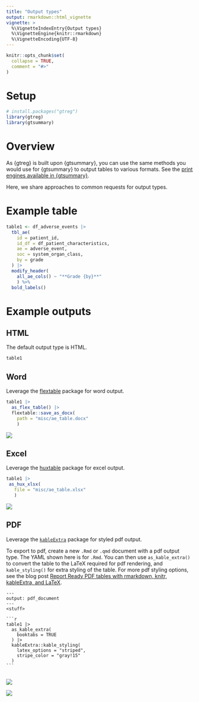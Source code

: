 ```yaml
---
title: "Output types"
output: rmarkdown::html_vignette
vignette: >
  %\VignetteIndexEntry{Output types}
  %\VignetteEngine{knitr::rmarkdown}
  %\VignetteEncoding{UTF-8}
---
```


```r
knitr::opts_chunk$set(
  collapse = TRUE,
  comment = "#>"
)
```

# Setup

```r
# install.packages("gtreg")
library(gtreg)
library(gtsummary)
```

# Overview

As {gtreg} is built upon {gtsummary}, you can use the same methods you
would use for {gtsummary} to output tables to various formats. See
the [print engines available in {gtsummary}](https://www.danieldsjoberg.com/gtsummary/#gtsummary--r-markdown).

Here, we share approaches to common requests for output types.

# Example table

```r
table1 <- df_adverse_events |> 
  tbl_ae(
    id = patient_id,
    id_df = df_patient_characteristics,
    ae = adverse_event,
    soc = system_organ_class, 
    by = grade
  ) |> 
  modify_header(
    all_ae_cols() ~ "**Grade {by}**"
    ) %>%
  bold_labels()
```

# Example outputs

## HTML

The default output type is HTML.

```r
table1
```

## Word

Leverage the [flextable](https://ardata-fr.github.io/flextable-book/) package for word output.

```r
table1 |>  
  as_flex_table() |> 
  flextable::save_as_docx(
    path = "misc/ae_table.docx"
    )
```


![](../man/figures/out_word.png)

## Excel

Leverage the [huxtable](https://hughjonesd.github.io/huxtable/) package for excel output.


```r
table1 |>  
 as_hux_xlsx(
   file = "misc/ae_table.xlsx"
   )
```

![](../man/figures/out_excel.png)


## PDF

Leverage the [`kableExtra`](https://cran.r-project.org/web/packages/kableExtra/vignettes/awesome_table_in_pdf.pdf) package for styled pdf output.

To export to pdf, create a new `.Rmd` or `.qmd` document with a pdf output type.
The YAML shown here is for `.Rmd`. You can then use `as_kable_extra()` to
convert the table to the LaTeX required for pdf rendering, and `kable_styling()` for 
extra styling of the table. For more pdf styling options, see the blog post 
[Report Ready PDF tables with rmarkdown, knitr, kableExtra, and LaTeX](https://www.pipinghotdata.com/posts/2022-01-24-report-ready-pdf-tables-with-rmarkdown-knitr-kableextra-and-latex/).


````verbatim
---
output: pdf_document
---
<stuff>  
  
```r
table1 |> 
  as_kable_extra(
    booktabs = TRUE
  ) |> 
  kableExtra::kable_styling(
    latex_options = "striped",
    stripe_color = "gray!15"
  )
```  
  
````
<img src="man/figures/out_pdf.png" />

![](../man/figures/out_pdf.png)

